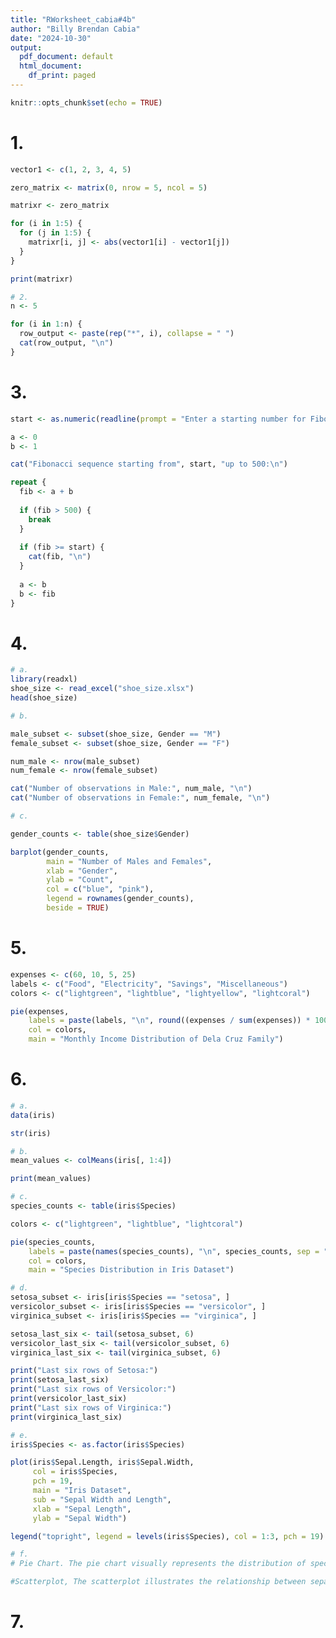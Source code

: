 ```yaml
---
title: "RWorksheet_cabia#4b"
author: "Billy Brendan Cabia"
date: "2024-10-30"
output:
  pdf_document: default
  html_document:
    df_print: paged
---
```


```r
knitr::opts_chunk$set(echo = TRUE)
```

# 1.
```r
vector1 <- c(1, 2, 3, 4, 5)

zero_matrix <- matrix(0, nrow = 5, ncol = 5)

matrixr <- zero_matrix

for (i in 1:5) {
  for (j in 1:5) {
    matrixr[i, j] <- abs(vector1[i] - vector1[j])
  }
}

print(matrixr)
```


```r
# 2.
n <- 5

for (i in 1:n) {
  row_output <- paste(rep("*", i), collapse = " ")
  cat(row_output, "\n")
}

```

# 3.
```r
start <- as.numeric(readline(prompt = "Enter a starting number for Fibonacci sequence: "))

a <- 0
b <- 1

cat("Fibonacci sequence starting from", start, "up to 500:\n")

repeat {
  fib <- a + b
  
  if (fib > 500) {
    break  
  }
  
  if (fib >= start) {
    cat(fib, "\n") 
  }
  
  a <- b
  b <- fib
}
```

# 4.
```r
# a.
library(readxl)
shoe_size <- read_excel("shoe_size.xlsx")
head(shoe_size)

# b.

male_subset <- subset(shoe_size, Gender == "M")
female_subset <- subset(shoe_size, Gender == "F")

num_male <- nrow(male_subset)
num_female <- nrow(female_subset)

cat("Number of observations in Male:", num_male, "\n")
cat("Number of observations in Female:", num_female, "\n")

# c.

gender_counts <- table(shoe_size$Gender)

barplot(gender_counts,
        main = "Number of Males and Females",
        xlab = "Gender",
        ylab = "Count",
        col = c("blue", "pink"),
        legend = rownames(gender_counts),
        beside = TRUE)


```

# 5.
```r
expenses <- c(60, 10, 5, 25)
labels <- c("Food", "Electricity", "Savings", "Miscellaneous")
colors <- c("lightgreen", "lightblue", "lightyellow", "lightcoral")

pie(expenses,
    labels = paste(labels, "\n", round((expenses / sum(expenses)) * 100, 1), "%", sep = ""),
    col = colors,
    main = "Monthly Income Distribution of Dela Cruz Family")

```

# 6.
```r
# a.
data(iris)

str(iris)

# b.
mean_values <- colMeans(iris[, 1:4])

print(mean_values)

# c.
species_counts <- table(iris$Species)

colors <- c("lightgreen", "lightblue", "lightcoral")

pie(species_counts,
    labels = paste(names(species_counts), "\n", species_counts, sep = ""),
    col = colors,
    main = "Species Distribution in Iris Dataset")

# d.
setosa_subset <- iris[iris$Species == "setosa", ]
versicolor_subset <- iris[iris$Species == "versicolor", ]
virginica_subset <- iris[iris$Species == "virginica", ]

setosa_last_six <- tail(setosa_subset, 6)
versicolor_last_six <- tail(versicolor_subset, 6)
virginica_last_six <- tail(virginica_subset, 6)

print("Last six rows of Setosa:")
print(setosa_last_six)
print("Last six rows of Versicolor:")
print(versicolor_last_six)
print("Last six rows of Virginica:")
print(virginica_last_six)

# e.
iris$Species <- as.factor(iris$Species)

plot(iris$Sepal.Length, iris$Sepal.Width,
     col = iris$Species,
     pch = 19,
     main = "Iris Dataset",
     sub = "Sepal Width and Length",
     xlab = "Sepal Length",
     ylab = "Sepal Width")

legend("topright", legend = levels(iris$Species), col = 1:3, pch = 19)

# f.
# Pie Chart. The pie chart visually represents the distribution of species, making it easy to see which species is most common in the dataset.

#Scatterplot, The scatterplot illustrates the relationship between sepal length and width, revealing how the different species of iris flowers are distributed. Each species indicate that there are characteristics among them based on sepal measurements.
```

# 7.






